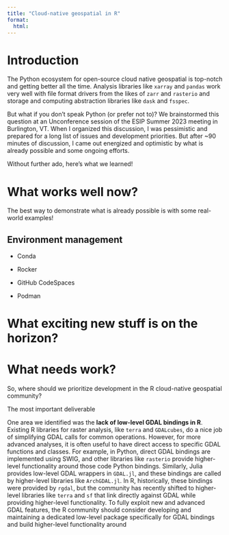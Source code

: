 ```yaml
---
title: "Cloud-native geospatial in R"
format:
  html:
---
```


# Introduction

The Python ecosystem for open-source cloud native geospatial is top-notch and getting better all the time.
Analysis libraries like `xarray` and `pandas` work very well with file format drivers from the likes of `zarr` and `rasterio` and storage and computing abstraction libraries like `dask` and `fsspec`.

But what if you don't speak Python (or prefer not to)?
We brainstormed this question at an Unconference session of the ESIP Summer 2023 meeting in Burlington, VT.
When I organized this discussion, I was pessimistic and prepared for a long list of issues and development priorities.
But after ~90 minutes of discussion, I came out energized and optimistic by what is already possible and some ongoing efforts.

Without further ado, here's what we learned!

# What works well now?

The best way to demonstrate what is already possible is with some real-world examples!

## Environment management

- Conda

- Rocker 
- GitHub CodeSpaces
- Podman

# What exciting new stuff is on the horizon? 

# What needs work?

So, where should we prioritize development in the R cloud-native geospatial community?

The most important deliverable

One area we identified was the **lack of low-level GDAL bindings in R**.
Existing R libraries for raster analysis, like `terra` and `GDALcubes`, do a nice job of simplifying GDAL calls for common operations.
However, for more advanced analyses, it is often useful to have direct access to specific GDAL functions and classes.
For example, in Python, direct GDAL bindings are implemented using SWIG, and other libraries like `rasterio` provide higher-level functionality around those code Python bindings.
Similarly, Julia provides low-level GDAL wrappers in `GDAL.jl`, and these bindings are called by higher-level libraries like `ArchGDAL.jl`.
In R, historically, these bindings were provided by `rgdal`, but the community has recently shifted to higher-level libraries like `terra` and `sf` that link directly against GDAL while providing higher-level functionality.
To fully exploit new and advanced GDAL features, the R community should consider developing and maintaining a dedicated low-level package specifically for GDAL bindings and build higher-level functionality around 

